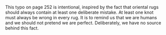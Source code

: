 This typo on page 252 is intentional, inspired by the fact that oriental rugs should always contain at least one deliberate mistake. At least one knot must always be wrong in every rug. It is to remind us that we are humans and we should not pretend we are perfect. Deliberately, we have no source behind this fact.